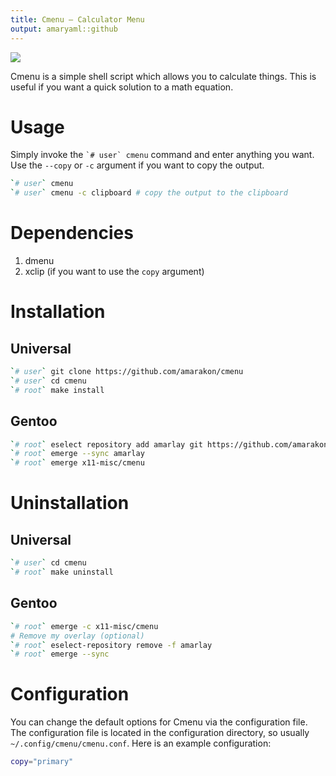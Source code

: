 ```yaml
---
title: Cmenu – Calculator Menu
output: amaryaml::github
---
```


![](preview.gif)

Cmenu is a simple shell script which allows you to calculate things.
This is useful if you want a quick solution to a math equation.

# Usage

Simply invoke the `` `# user` cmenu `` command and enter anything you want.
Use the `--copy` or `-c` argument if you want to copy the output.

```sh
`# user` cmenu
`# user` cmenu -c clipboard # copy the output to the clipboard
```


# Dependencies

#. dmenu
#. xclip (if you want to use the `copy` argument)

# Installation

## Universal

```sh
`# user` git clone https://github.com/amarakon/cmenu
`# user` cd cmenu
`# root` make install
```

## Gentoo

```sh
`# root` eselect repository add amarlay git https://github.com/amarakon/amarlay
`# root` emerge --sync amarlay
`# root` emerge x11-misc/cmenu
```

# Uninstallation

## Universal

```sh
`# user` cd cmenu
`# root` make uninstall
```

## Gentoo

```sh
`# root` emerge -c x11-misc/cmenu
# Remove my overlay (optional)
`# root` eselect-repository remove -f amarlay
`# root` emerge --sync
```

# Configuration

You can change the default options for Cmenu via the configuration file.
The configuration file is located in the configuration directory, so usually `~/.config/cmenu/cmenu.conf`.
Here is an example configuration:

```sh
copy="primary"
```
